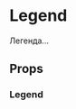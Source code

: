 
<Meta title="Components / Legend" component={Legend} decorators={[centeredDecorator]} />

# Legend

Легенда...

<Preview>
    <Story name="Knobs">
        <Form
            style={{ width: '25vw', minWidth: '320px' }}
            required={radios('required', ['optional', 'mark'], 'optional')}
        >
            <Form.Field
                controlId="field-1"
                hint={text('Hint', 'Подсказка')}
                optional="(Необязательно)"
                size={radios('size', ['lg', 'md', 'sm'], 'md')}
            >
                <Legend as={text('Tag', 'fieldset', 'Props')} label={text('Label', 'Пример текста', 'Props')} />
            </Form.Field>
            <Form.Field
                controlId="field-2"
                hint={text('Hint', 'Подсказка')}
                size={radios('size', ['lg', 'md', 'sm'], 'md')}
            >
                <Legend as={text('Tag', 'fieldset', 'Props')} label={text('Label', 'Пример текста', 'Props')} />
            </Form.Field>
        </Form>
    </Story>
</Preview>

## Props

### Legend

<Props of={Legend} />

